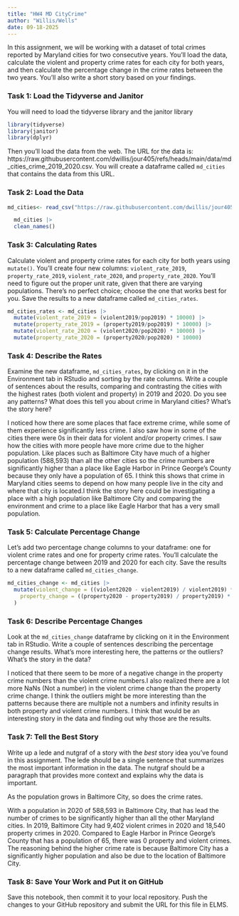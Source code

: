 ```yaml
---
title: "HW4 MD CityCrime"
author: "Willis/Wells"
date: 09-18-2025
---
```


In this assignment, we will be working with a dataset of total crimes reported by Maryland cities for two consecutive years. You'll load the data, calculate the violent and property crime rates for each city for both years, and then calculate the percentage change in the crime rates between the two years. You'll also write a short story based on your findings.

### Task 1: Load the Tidyverse and Janitor

You will need to load the tidyverse library and the janitor library

```r
library(tidyverse)
library(janitor)
library(dplyr)
```

Then you'll load the data from the web. The URL for the data is: https://raw.githubusercontent.com/dwillis/jour405/refs/heads/main/data/md_cities_crime_2019_2020.csv. You will create a dataframe called `md_cities` that contains the data from this URL.

### Task 2: Load the Data

```r
md_cities<- read_csv("https://raw.githubusercontent.com/dwillis/jour405/refs/heads/main/data/md_cities_crime_2019_2020.csv") 

  md_cities |> 
  clean_names()
```
### Task 3: Calculating Rates

Calculate violent and property crime rates for each city for both years using `mutate()`. You'll create four new columns: `violent_rate_2019`, `property_rate_2019`, `violent_rate_2020`, and `property_rate_2020`. You'll need to figure out the proper unit rate, given that there are varying populations. There's no perfect choice; choose the one that works best for you. Save the results to a new dataframe called `md_cities_rates`.

```r
md_cities_rates <- md_cities |>  
  mutate(violent_rate_2019 = (violent2019/pop2019) * 10000) |>
  mutate(property_rate_2019 = (property2019/pop2019) * 10000) |>
  mutate(violent_rate_2020 = (violent2020/pop2020) * 10000) |>
  mutate(property_rate_2020 = (property2020/pop2020) * 10000)
```

### Task 4: Describe the Rates

Examine the new dataframe, `md_cities_rates`, by clicking on it in the Environment tab in RStudio and sorting by the rate columns. Write a couple of sentences about the results, comparing and contrasting the cities with the highest rates (both violent and property) in 2019 and 2020. Do you see any patterns? What does this tell you about crime in Maryland cities? What's the story here?

I noticed how there are some places that face extreme crime, while some of them experience significantly less crime. I also saw how in some of the cities there were 0s in their data for violent and/or property crimes. I saw how the cities with more people have more crime due to the higher population. Like places such as Baltimore City have much of a higher population (588,593) than all the other cities so the crime numbers are significantly higher than a place like Eagle Harbor in Prince George's County because they only have a population of 65. I think this shows that crime in Maryland cities seems to depend on how many people live in the city and where that city is located.I think the story here could be investigating a place with a high population like Baltimore City and comparing the environment and crime to a place like Eagle Harbor that has a very small population.


### Task 5: Calculate Percentage Change

Let's add two percentage change columns to your dataframe: one for violent crime rates and one for property crime rates. You'll calculate the percentage change between 2019 and 2020 for each city. Save the results to a new dataframe called `md_cities_change`.

```r
md_cities_change <- md_cities |>
  mutate(violent_change = ((violent2020 - violent2019) / violent2019) * 100,
    property_change = ((property2020 - property2019) / property2019) * 100
  )
```

### Task 6: Describe Percentage Changes

Look at the `md_cities_change` dataframe by clicking on it in the Environment tab in RStudio. Write a couple of sentences describing the percentage change results. What's more interesting here, the patterns or the outliers? What's the story in the data?

I noticed that there seem to be more of a negative change in the property crime numbers than the violent crime numbers.I also realized there are a lot more NaNs (Not a number) in the violent crime change than the property crime change. I think the outliers might be more interesting than the patterns because there are multiple not a numbers and infinity results in both property and violent crime numbers. I think that would be an interesting story in the data and finding out why those are the results.

### Task 7: Tell the Best Story

Write up a lede and nutgraf of a story with the _best_ story idea you've found in this assignment. The lede should be a single sentence that summarizes the most important information in the data. The nutgraf should be a paragraph that provides more context and explains why the data is important.

As the population grows in Baltimore City, so does the crime rates. 

With a population in 2020 of 588,593 in Baltimore City, that has lead the number of crimes to be significantly higher than all the other Maryland cities. In 2019, Baltimore City had 9,402 violent crimes in 2020 and 18,540 property crimes in 2020. Compared to Eagle Harbor in Prince George's County that has a population of 65, there was 0 property and violent crimes. The reasoning behind the higher crime rate is because Baltimore City has a significantly higher population and also be due to the location of Baltimore City. 

### Task 8: Save Your Work and Put it on GitHub

Save this notebook, then commit it to your local repository. Push the changes to your GitHub repository and submit the URL for this file in ELMS.
